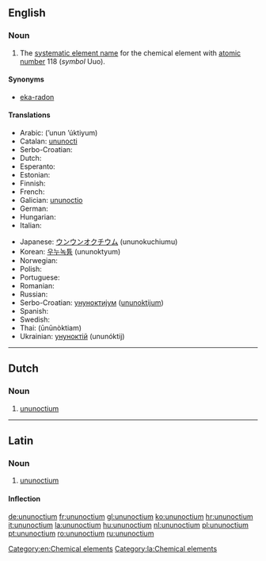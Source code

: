 ==English==

{{elements|Uuo|ununseptium|Uus|ununennium|Uue}}

===Noun===
{{en-noun|-}}
{{wikipedia}}

# The [[systematic element name]] for the chemical element with [[atomic number]] 118 (''symbol'' Uuo).

====Synonyms====
* [[eka-radon]]

====Translations====
{{rfc-tsort|duplicate language: Serbo-Croatian}}
{{trans-top|chemical element}}
* Arabic: {{Arab|[[أنون أوكتيوم]]}} (’unun ’úktiyum) {{m}}
* Catalan: [[ununocti]] {{m}}
* Serbo-Croatian: {{t|sh|ununoktij|m}}
* Dutch: {{t+|nl|ununoctium|n}}
* Esperanto: {{t-|eo|ununoktio|xs=Esperanto}}
* Estonian: {{t-|et|ununoktium}}
* Finnish: {{t-|fi|ununoktium}}
* French: {{t+|fr|ununoctium|m}}
* Galician: [[ununoctio]] {{m}}
* German: {{t+|de|Ununoctium|n}}
* Hungarian: {{t+|hu|ununoctium}}
* Italian: {{t+|it|ununoctio|m}}
{{trans-mid}}
* Japanese: [[ウンウンオクチウム]] (ununokuchiumu)
* Korean: [[우누녹튬]] (ununoktyum)
* Norwegian: {{t-|no|ununoctium}}
* Polish: {{t+|pl|ununoctium|m}}
* Portuguese: {{t+|pt|ununóctio|m}}
* Romanian: {{t+|ro|ununoctiu|n}}
* Russian: {{t+|ru|унуноктий|m|tr=ununóktij}}
* Serbo-Croatian: [[унуноктијум]] ([[ununoktijum]]) {{m}}
* Spanish: {{t+|es|ununoctio|m}}
* Swedish: {{t-|sv|ununoctium}}
* Thai: {{Thai|[[อูนอูนออกเทียม]]}} (ūnūnòktiam)
* Ukrainian: [[унуноктій]] (ununóktij) {{m}}
{{trans-bottom}}

[[Category:en:Chemical elements]]

----

==Dutch==
{{wikipedia|lang=nl}}
{{elements|Uuo|ununseptium|Uus|ununennium|Uue|lang=nl}}

===Noun===
{{nl-noun|n|-|-}}

# [[#English|ununoctium]]

----

==Latin==
{{wikipedia|lang=la}}

===Noun===
{{la-noun|ūnūnoctium|ununoctii|ūnūnoctiī|n|second}}

# [[#English|ununoctium]]

====Inflection====
{{la-decl-2nd-N|ununocti|ūnūnocti}}

[[Category:la:Chemical elements]]

[[de:ununoctium]]
[[fr:ununoctium]]
[[gl:ununoctium]]
[[ko:ununoctium]]
[[hr:ununoctium]]
[[it:ununoctium]]
[[la:ununoctium]]
[[hu:ununoctium]]
[[nl:ununoctium]]
[[pl:ununoctium]]
[[pt:ununoctium]]
[[ro:ununoctium]]
[[ru:ununoctium]]